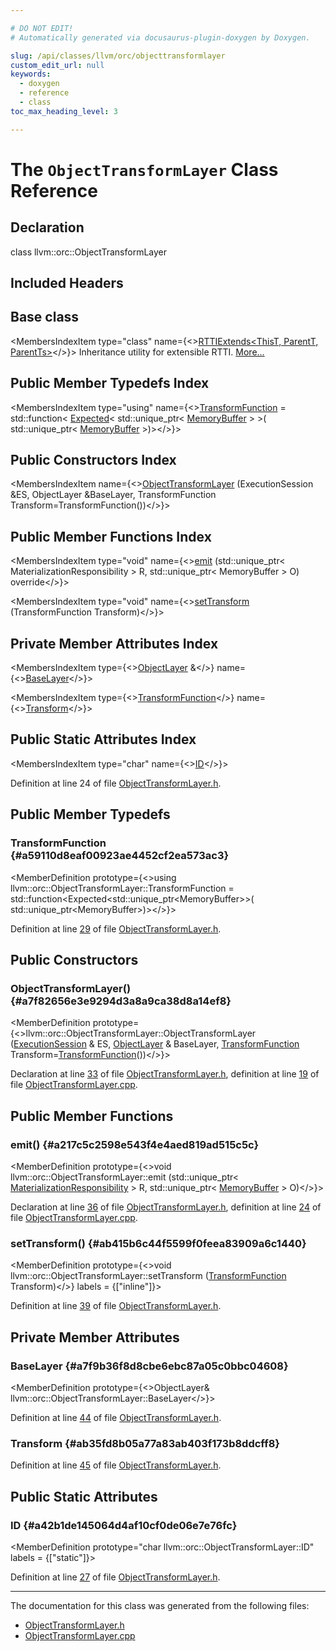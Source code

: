 ```yaml
---

# DO NOT EDIT!
# Automatically generated via docusaurus-plugin-doxygen by Doxygen.

slug: /api/classes/llvm/orc/objecttransformlayer
custom_edit_url: null
keywords:
  - doxygen
  - reference
  - class
toc_max_heading_level: 3

---
```





# The `ObjectTransformLayer` Class Reference

<DoxygenPage pluginConfig={pluginConfig}>



## Declaration

<CodeBlock>class llvm::orc::ObjectTransformLayer</CodeBlock>

## Included Headers

<IncludesList>
<IncludesListItem
  filePath="llvm/ExecutionEngine/Orc/ObjectTransformLayer.h"
  permalink="/docs/api/files/include/include/llvm/include/llvm/executionengine/include/llvm/executionengine/orc/objecttransformlayer-h"
  isLocal="true" />
</IncludesList>

## Base class

<MembersIndex>

<MembersIndexItem
  type="class"
  name={<><a href="/docs/api/classes/llvm/rttiextends">RTTIExtends&lt;ThisT, ParentT, ParentTs&gt;</a></>}>
Inheritance utility for extensible RTTI. <a href="/docs/api/classes/llvm/rttiextends/#details">More...</a>
</MembersIndexItem>

</MembersIndex>

## Public Member Typedefs Index

<MembersIndex>

<MembersIndexItem
  type="using"
  name={<><a href="#a59110d8eaf00923ae4452cf2ea573ac3">TransformFunction</a> = std::function&lt; <a href="/docs/api/classes/llvm/expected">Expected</a>&lt; std::unique&#95;ptr&lt; <a href="/docs/api/classes/llvm/memorybuffer">MemoryBuffer</a> &gt; &gt;( std::unique&#95;ptr&lt; <a href="/docs/api/classes/llvm/memorybuffer">MemoryBuffer</a> &gt;)&gt;</>}>
</MembersIndexItem>

</MembersIndex>

## Public Constructors Index

<MembersIndex>

<MembersIndexItem
  name={<><a href="#a7f82656e3e9294d3a8a9ca38d8a14ef8">ObjectTransformLayer</a> (ExecutionSession &amp;ES, ObjectLayer &amp;BaseLayer, TransformFunction Transform=TransformFunction())</>}>
</MembersIndexItem>

</MembersIndex>

## Public Member Functions Index

<MembersIndex>

<MembersIndexItem
  type="void"
  name={<><a href="#a217c5c2598e543f4e4aed819ad515c5c">emit</a> (std::unique&#95;ptr&lt; MaterializationResponsibility &gt; R, std::unique&#95;ptr&lt; MemoryBuffer &gt; O) override</>}>
</MembersIndexItem>

<MembersIndexItem
  type="void"
  name={<><a href="#ab415b6c44f5599f0feea83909a6c1440">setTransform</a> (TransformFunction Transform)</>}>
</MembersIndexItem>

</MembersIndex>

## Private Member Attributes Index

<MembersIndex>

<MembersIndexItem
  type={<><a href="/docs/api/classes/llvm/orc/objectlayer">ObjectLayer</a> &amp;</>}
  name={<><a href="#a7f9b36f8d8cbe6ebc87a05c0bbc04608">BaseLayer</a></>}>
</MembersIndexItem>

<MembersIndexItem
  type={<><a href="#a59110d8eaf00923ae4452cf2ea573ac3">TransformFunction</a></>}
  name={<><a href="#ab35fd8b05a77a83ab403f173b8ddcff8">Transform</a></>}>
</MembersIndexItem>

</MembersIndex>

## Public Static Attributes Index

<MembersIndex>

<MembersIndexItem
  type="char"
  name={<><a href="#a42b1de145064d4af10cf0de06e7e76fc">ID</a></>}>
</MembersIndexItem>

</MembersIndex>


Definition at line 24 of file <a href="/docs/api/files/include/include/llvm/include/llvm/executionengine/include/llvm/executionengine/orc/objecttransformlayer-h">ObjectTransformLayer.h</a>.

<SectionDefinition>

## Public Member Typedefs

### TransformFunction {#a59110d8eaf00923ae4452cf2ea573ac3}

<MemberDefinition
  prototype={<>using llvm::orc::ObjectTransformLayer::TransformFunction = 
      std::function&lt;Expected&lt;std::unique&#95;ptr&lt;MemoryBuffer&gt;&gt;(
          std::unique&#95;ptr&lt;MemoryBuffer&gt;)&gt;</>}>

Definition at line <a href="/docs/api/files/include/include/llvm/include/llvm/executionengine/include/llvm/executionengine/orc/objecttransformlayer-h/#l00029">29</a> of file <a href="/docs/api/files/include/include/llvm/include/llvm/executionengine/include/llvm/executionengine/orc/objecttransformlayer-h">ObjectTransformLayer.h</a>.
</MemberDefinition>

</SectionDefinition>

<SectionDefinition>

## Public Constructors

### ObjectTransformLayer() {#a7f82656e3e9294d3a8a9ca38d8a14ef8}

<MemberDefinition
  prototype={<>llvm::orc::ObjectTransformLayer::ObjectTransformLayer (<a href="/docs/api/classes/llvm/orc/executionsession">ExecutionSession</a> &amp; ES, <a href="/docs/api/classes/llvm/orc/objectlayer">ObjectLayer</a> &amp; BaseLayer, <a href="#a59110d8eaf00923ae4452cf2ea573ac3">TransformFunction</a> Transform=<a href="#a59110d8eaf00923ae4452cf2ea573ac3">TransformFunction</a>())</>}>

Declaration at line <a href="/docs/api/files/include/include/llvm/include/llvm/executionengine/include/llvm/executionengine/orc/objecttransformlayer-h/#l00033">33</a> of file <a href="/docs/api/files/include/include/llvm/include/llvm/executionengine/include/llvm/executionengine/orc/objecttransformlayer-h">ObjectTransformLayer.h</a>, definition at line <a href="/docs/api/files/lib/lib/executionengine/lib/executionengine/orc/objecttransformlayer-cpp/#l00019">19</a> of file <a href="/docs/api/files/lib/lib/executionengine/lib/executionengine/orc/objecttransformlayer-cpp">ObjectTransformLayer.cpp</a>.
</MemberDefinition>

</SectionDefinition>

<SectionDefinition>

## Public Member Functions

### emit() {#a217c5c2598e543f4e4aed819ad515c5c}

<MemberDefinition
  prototype={<>void llvm::orc::ObjectTransformLayer::emit (std::unique&#95;ptr&lt; <a href="/docs/api/classes/llvm/orc/materializationresponsibility">MaterializationResponsibility</a> &gt; R, std::unique&#95;ptr&lt; <a href="/docs/api/classes/llvm/memorybuffer">MemoryBuffer</a> &gt; O)</>}>

Declaration at line <a href="/docs/api/files/include/include/llvm/include/llvm/executionengine/include/llvm/executionengine/orc/objecttransformlayer-h/#l00036">36</a> of file <a href="/docs/api/files/include/include/llvm/include/llvm/executionengine/include/llvm/executionengine/orc/objecttransformlayer-h">ObjectTransformLayer.h</a>, definition at line <a href="/docs/api/files/lib/lib/executionengine/lib/executionengine/orc/objecttransformlayer-cpp/#l00024">24</a> of file <a href="/docs/api/files/lib/lib/executionengine/lib/executionengine/orc/objecttransformlayer-cpp">ObjectTransformLayer.cpp</a>.
</MemberDefinition>

### setTransform() {#ab415b6c44f5599f0feea83909a6c1440}

<MemberDefinition
  prototype={<>void llvm::orc::ObjectTransformLayer::setTransform (<a href="#a59110d8eaf00923ae4452cf2ea573ac3">TransformFunction</a> Transform)</>}
  labels = {["inline"]}>

Definition at line <a href="/docs/api/files/include/include/llvm/include/llvm/executionengine/include/llvm/executionengine/orc/objecttransformlayer-h/#l00039">39</a> of file <a href="/docs/api/files/include/include/llvm/include/llvm/executionengine/include/llvm/executionengine/orc/objecttransformlayer-h">ObjectTransformLayer.h</a>.
</MemberDefinition>

</SectionDefinition>

<SectionDefinition>

## Private Member Attributes

### BaseLayer {#a7f9b36f8d8cbe6ebc87a05c0bbc04608}

<MemberDefinition
  prototype={<>ObjectLayer&amp; llvm::orc::ObjectTransformLayer::BaseLayer</>}>

Definition at line <a href="/docs/api/files/include/include/llvm/include/llvm/executionengine/include/llvm/executionengine/orc/objecttransformlayer-h/#l00044">44</a> of file <a href="/docs/api/files/include/include/llvm/include/llvm/executionengine/include/llvm/executionengine/orc/objecttransformlayer-h">ObjectTransformLayer.h</a>.
</MemberDefinition>

### Transform {#ab35fd8b05a77a83ab403f173b8ddcff8}

<MemberDefinition
  prototype="TransformFunction llvm::orc::ObjectTransformLayer::Transform">

Definition at line <a href="/docs/api/files/include/include/llvm/include/llvm/executionengine/include/llvm/executionengine/orc/objecttransformlayer-h/#l00045">45</a> of file <a href="/docs/api/files/include/include/llvm/include/llvm/executionengine/include/llvm/executionengine/orc/objecttransformlayer-h">ObjectTransformLayer.h</a>.
</MemberDefinition>

</SectionDefinition>

<SectionDefinition>

## Public Static Attributes

### ID {#a42b1de145064d4af10cf0de06e7e76fc}

<MemberDefinition
  prototype="char llvm::orc::ObjectTransformLayer::ID"
  labels = {["static"]}>

Definition at line <a href="/docs/api/files/include/include/llvm/include/llvm/executionengine/include/llvm/executionengine/orc/objecttransformlayer-h/#l00027">27</a> of file <a href="/docs/api/files/include/include/llvm/include/llvm/executionengine/include/llvm/executionengine/orc/objecttransformlayer-h">ObjectTransformLayer.h</a>.
</MemberDefinition>

</SectionDefinition>

<hr/>

The documentation for this class was generated from the following files:

<ul>
<li><a href="/docs/api/files/include/include/llvm/include/llvm/executionengine/include/llvm/executionengine/orc/objecttransformlayer-h">ObjectTransformLayer.h</a></li>
<li><a href="/docs/api/files/lib/lib/executionengine/lib/executionengine/orc/objecttransformlayer-cpp">ObjectTransformLayer.cpp</a></li>
</ul>

</DoxygenPage>
